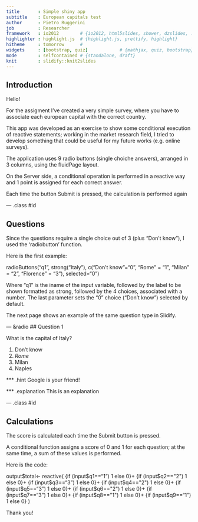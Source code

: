 ```yaml
---
title       : Simple shiny app  
subtitle    : European capitals test
author      : Pietro Ruggerini  
job         : Researcher
framework   : io2012        # {io2012, html5slides, shower, dzslides, ...}
highlighter : highlight.js  # {highlight.js, prettify, highlight}
hitheme     : tomorrow      # 
widgets     : [bootstrap, quiz]            # {mathjax, quiz, bootstrap}
mode        : selfcontained # {standalone, draft}
knit        : slidify::knit2slides
---
```


## Introduction

Hello! 

For the assigment I've created a very simple survey, where you have to associate each european capital with the correct country.

This app was developed as an exercise to show some conditional execution of reactive statements; working in the market research field, I tried to develop something that could be useful for my future works (e.g. online surveys).

The application uses 9 radio buttons (single choiche answers), arranged in 3 columns, using the fluidPage
layout. 

On the Server side, a conditional operation is performed in a reactive way and 
1 point is assigned for each correct answer. 

Each time the button Submit is pressed, the calculation is performed again

--- .class #id 

## Questions 

Since the questions require a single choice out of 3 (plus "Don't know"), I used the 'radiobutton' function.  

Here is the first example:

 radioButtons("q1", strong("Italy"),
                 c("Don't know"="0",
                   "Rome" = "1",
                   "Milan" = "2",
                   "Florence" = "3"), 
                 selected="0")
                 
Where "q1" is the iname of the input variable, followed by the label to be shown formatted as strong, followed by the 4 choices, associated with a number. The last parameter sets the "0" choice ("Don't know") selected by default.

The next page shows an example of the same question type in Slidify.

--- &radio
## Question 1

What is the capital of Italy?

1. Don't know
2. _Rome_
3. Milan
4. Naples

*** .hint
Google is your friend! 

*** .explanation
This is an explanation

--- .class #id 


## Calculations

The score is calculated each time the Submit button is pressed.

A conditional function assigns a score of 0 and 1 for each question; at the same time, a sum of these values is performed.

Here is the code:

output$total<- reactive(
      {if (input$q1=="1") 1 else 0}+
      {if (input$q2=="2") 1 else 0}+
      {if (input$q3=="3") 1 else 0}+
      {if (input$q4=="2") 1 else 0}+
      {if (input$q5=="3") 1 else 0}+
      {if (input$q6=="2") 1 else 0}+
      {if (input$q7=="3") 1 else 0}+
      {if (input$q8=="1") 1 else 0}+
      {if (input$q9=="1") 1 else 0}
      )



Thank you!
